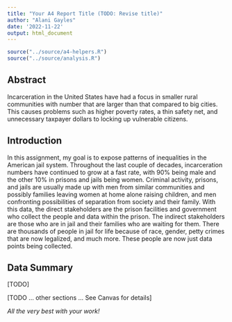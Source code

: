 ```yaml
---
title: "Your A4 Report Title (TODO: Revise title)"
author: "Alani Gayles"
date: '2022-11-22'
output: html_document
---
```


```r
source("../source/a4-helpers.R")
source("../source/analysis.R")
```

## Abstract 
Incarceration in the United States have had a focus in smaller rural communities with number that are larger than that compared to big cities. This causes problems such as higher poverty rates, a thin safety net, and unnecessary taxpayer dollars to locking up vulnerable citizens. 

## Introduction 
  In this assignment, my goal is to expose patterns of inequalities in the American jail system. Throughout the last couple of decades, incarceration numbers have continued to grow at a fast rate, with 90% being male and the other 10% in prisons and jails being women. Criminal activity, prisons, and jails are usually made up with men from similar communities and possibly families leaving women at home alone raising children, and men confronting possibilities of separation from society and their family. 
  With this data, the direct stakeholders are the prison facilities and government who collect the people and data within the prison. The indirect stakeholders are those who are in jail and their families who are waiting for them. There are thousands of people in jail for life because of race, gender, petty crimes that are now legalized, and much more. These people are now just data points being collected. 

## Data Summary 
[TODO]

[TODO ... other sections ... See Canvas for details]

_All the very best with your work!_

